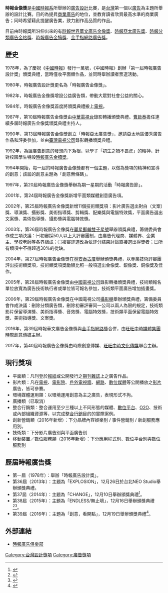 {{更新|time=2019-02-07T14:08:51+00:00}}
'''時報金像獎'''是[[中國時報系|中國時報系]]所舉辦的[[廣告設計|廣告設計]]比賽，是[[台灣|台灣]]第一個以[[廣告|廣告]]為主題所舉辦的設計比賽。目的為提昇[[商業廣告|商業廣告]]的地位，並教育讀者欣賞最高水準的商業廣告；同時希望藉此提醒廣告業，致力創作高品質的作品。

目前由時報獎所沿伸出來的有[[時報世界華文廣告金像獎|時報世界華文廣告金像獎]]、[[時報亞太廣告獎|時報亞太廣告獎]]、[[時報分類廣告金格獎|時報分類廣告金格獎]]、[[時報廣告金犢獎|時報廣告金犢獎]]、[[金手指網路廣告獎|金手指網路廣告獎]]。

==歷史==
1978年，為了慶祝《[[中國時報|中國時報]]》發行一萬號，《中國時報》創辦「第一屆時報廣告設計獎」頒獎典禮，當時僅收平面類作品，並同時舉辦讀者票選活動。

1980年，時報廣告設計獎更名為「時報廣告金像獎」。

1982年，時報廣告金像獎增設公益廣告類，帶動大眾對社會公益的關心。

1984年，時報廣告金像獎首度將頒獎典禮搬上[[電視|電視]]。

1987年，第10屆時報廣告金像獎由[[中華電視台|中華電視台]]錄影轉播頒獎典禮。[[曹啟泰|曹啟泰]]擔任連續多屆時報廣告金像獎頒獎典禮主持人。

1990年，第13屆時報廣告金像獎創立「時報亞太廣告獎」，邀請亞太地區優秀廣告作品和評委參加，並由[[臺灣電視公司|臺灣電視公司]]錄影轉播頒獎典禮。

1992年，為讓廣告創意的發想向下紮根，以學子「初生之犢不畏虎」的精神，針對校園學生特設[[時報廣告金犢獎|時報廣告金犢獎]]。

1994年開始，每一屆的時報廣告金像獎都有一個主題，以做為獎項的精神和宣導的創意；該屆的創意主題為「創意無條碼」。

1997年，第20屆時報廣告金像獎舉辦為期一星期的活動「時報廣告節」。

2001年，第24屆時報廣告金像獎新增平面類媒體創意廣告項。

2002年，第25屆時報廣告金像獎新增11個技術類獎項：影片廣告選出對白（文案）獎、導演獎、攝影獎、美術指導獎、剪輯獎、配樂獎與電腦特效獎，平面廣告選出文案獎、美術指導獎、攝影獎與電腦特效獎。

2003年，第26屆時報廣告金像獎在[[麗星郵輪|麗星郵輪]][[雙子星號|雙子星號]]舉辦頒獎典禮，籌備委員會作成三項決議：㈠初審採50人以上大評審團制，由廣告代理商、媒體界、企業主、學校老師等各界組成；㈡複審評選改為依評分結果討論直接選出得獎者；㈢所有類項中不得超過30%的從缺。

2004年，第27屆時報廣告金像獎在[[林安泰古厝|林安泰古厝]]舉辦頒獎典禮，以專業技術評審團評出技術類獎項，技術類獎項獎勵額比照一般項選出金像獎、銀像獎、銅像獎及佳作。

2005年，第28屆時報廣告金像獎由[[中國電視公司|中國電視公司]]錄影轉播頒獎典禮，技術類報名單位放寬為廣告技術執行者或單位皆可報名參加，技術類平面廣告增加插畫獎。

2006年，第29屆時報廣告金像獎在中國電視公司[[攝影棚|攝影棚]]舉辦頒獎典禮，籌備委員會作成決議：刪除分類廣告類，刪除初審評審同一公司以兩人為限的規定，技術類影片保留導演獎、美術指導獎、音效獎、電腦特效獎，技術類平面保留電腦特效獎、美術指導獎、文案獎。

2016年，第39屆時報華文廣告金像獎與[[金手指網路獎|金手指網路獎]]合併，由[[旺旺中時媒體集團|旺旺中時媒體集團]][[時際創意傳媒|時際創意傳媒]]主辦。

2017年，第40屆時報廣告金像獎由時際創意傳媒、[[旺旺中時文化傳媒|旺旺中時文化傳媒]]聯合主辦。

==現行獎項==
* 平面類：凡刊登於[[報紙|報紙]]或公開發行之[[期刊|期刊]][[雜誌|雜誌]]上之廣告作品。	
* 影片類：凡在[[電視|電視]]、[[電影院|電影院]]、[[戶外|戶外]][[電視牆|電視牆]]、[[互聯網|網路]]、[[數位媒體|數位媒體]]等公開播放之[[视频|影片]]廣告，皆可參賽。 
* 環境媒體運用類：以環境運用創意為主之廣告，表現形式不拘。 
* 廣播類（已取消）
* 整合行銷類：整合運用至少三種以上不同形態的媒體、[[數位平台|數位平台]]、[[O2O|O2O]]、技術或內部組織資源等，以完成[[整合行銷|整合行銷]]目的的實際案例。
* 創新營銷類（2016年新增）：下分品牌內容娛樂別 / 事件營銷別 / 新創服務應用別。
* 技術類：下分影片廣告別與平面廣告別
* 移動裝置／數位服務類（2016年新增）：下分應用程式別、數位平台別與數位服務別

==歷屆時報廣告獎==
* 第一屆（1978年）：舉辦「時報廣告設計獎」。
* 第36屆（2013年）：主題為「EXPLOSION」，12月26日於台北NEO Studio舉辦頒獎典禮。
* 第37屆（2014年）：主題為「CHANGE」，12月10日舉辦頒獎典禮<ref>{{Cite web |url=http://www.chinatimes.com/newspapers/20141216000841-260102 |title=第三十七屆時報華文廣告金像獎－力克群雄 睿獅公益廣告 勇奪十金 |access-date=2017-06-19 |archive-date=2019-06-29 |archive-url=https://web.archive.org/web/20190629015622/https://www.chinatimes.com/newspapers/20141216000841-260102 |dead-url=no }}</ref>。
* 第38屆（2015年）：主題為「ENDLESS/無止境」，12月16日舉辦頒獎典禮<ref>{{Cite web |url=http://www.chinatimes.com/realtimenews/20151216005386-260401 |title=存档副本 |access-date=2017-06-19 |archive-date=2017-04-10 |archive-url=https://web.archive.org/web/20170410023053/http://www.chinatimes.com/realtimenews/20151216005386-260401 |dead-url=no }}</ref><ref>{{Cite web |url=http://www.chinatimes.com/realtimenews/20151216005554-260401 |title=存档副本 |access-date=2017-06-19 |archive-date=2019-06-11 |archive-url=https://web.archive.org/web/20190611093618/https://www.chinatimes.com/realtimenews/20151216005554-260401 |dead-url=no }}</ref>。
* 第39屆（2016年）：主題為「創意，看開點」，12月19日舉辦頒獎典禮<ref>{{Cite web |url=http://campus.chinatimes.com/20161219004772-262301 |title=39屆時報華文廣告金像獎 眾貴賓給予祝福 |access-date=2017-06-19 |archive-date=2019-06-29 |archive-url=https://web.archive.org/web/20190629232545/https://campus.chinatimes.com/20161219004772-262301 |dead-url=no }}</ref>。

==外部連結==
*[http://www.timesawards.com/ 時報廣告俱樂部] {{Wayback|url=http://www.timesawards.com/ |date=20210309165343 }}

{{旺旺中時媒體集團}}

[[Category:台灣設計獎項|Category:台灣設計獎項]]
[[Category:廣告獎項|Category:廣告獎項]]